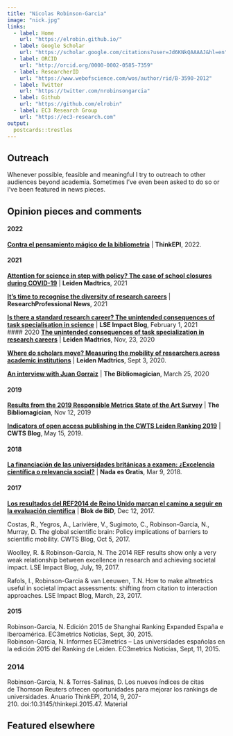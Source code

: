 ```yaml
---
title: "Nicolas Robinson-Garcia"
image: "nick.jpg"
links:
  - label: Home
    url: "https://elrobin.github.io/"
  - label: Google Scholar
    url: "https://scholar.google.com/citations?user=Jd6KNkQAAAAJ&hl=en"
  - label: ORCID
    url: "http://orcid.org/0000-0002-0585-7359"
  - label: ResearcherID
    url: "https://www.webofscience.com/wos/author/rid/B-3590-2012" 
  - label: Twitter
    url: "https://twitter.com/nrobinsongarcia"
  - label: Github
    url: "https://github.com/elrobin" 
  - label: EC3 Research Group
    url: "https://ec3-research.com" 
output:
  postcards::trestles
---
```

 
## Outreach

Whenever possible, feasible and meaningful I try to outreach to other audiences beyond academia. Sometimes I've even been asked to do so or I've been featured in news pieces. 

## Opinion pieces and comments

#### 2022
**[Contra el pensamiento mágico de la bibliometría](https://doi.org/10.3145/thinkepi.2022.e16a21)** | **ThinkEPI**, 2022.

#### 2021
**[Attention for science in step with policy? The case of school closures during COVID-19](https://www.leidenmadtrics.nl/articles/attention-for-science-in-step-with-policy-the-case-of-school-closures-during-covid-19)** | **Leiden Madtrics**, 2021

**[It's time to recognise the diversity of research careers](https://www.researchprofessionalnews.com/rr-funding-insight-2021-2-it-s-time-to-recognise-the-diversity-of-research-careers/)** | **ResearchProfessional News**, 2021

**[Is there a standard research career? The unintended consequences of task specialisation in science](https://blogs.lse.ac.uk/impactofsocialsciences/2021/02/01/is-there-a-standard-research-career-the-unintended-consequences-of-task-specialisation-in-science/)** | **LSE Impact Blog**, February 1, 2021  
#### 2020
**[The unintended consequences of task specialization in research careers](https://www.leidenmadtrics.nl/articles/the-unintended-consequences-of-task-specialization-in-research-careers)** |  **Leiden Madtrics**, Nov, 23, 2020  

**[Where do scholars move? Measuring the mobility of researchers across academic institutions](https://www.leidenmadtrics.nl/articles/where-do-scholars-move-measuring-the-mobility-of-researchers-across-academic-institutions)** | **Leiden Madtrics**, Sept 3, 2020.  

**[An interview with Juan Gorraiz](https://thebibliomagician.wordpress.com/2020/03/25/interview-with-juan-gorraiz/)** | **The Bibliomagician**, March 25, 2020  

#### 2019
**[Results from the 2019 Responsible Metrics State of the Art Survey](https://thebibliomagician.wordpress.com/2019/11/12/results-from-the-2019-responsible-metrics-state-of-the-art-survey/)** | **The Bibliomagician**, Nov 12, 2019  

**[Indicators of open access publishing in the CWTS Leiden Ranking 2019](https://www.cwts.nl/blog?article=n-r2w2a4)** | **CWTS Blog**, May 15, 2019.  

#### 2018
**[La financiación de las universidades británicas a examen: ¿Excelencia científica o relevancia social?](https://nadaesgratis.es/admin/la-financiacion-de-las-universidades-britanicas-a-examen-excelencia-cientifica-o-relevancia-social)** | **Nada es Gratis**, Mar 9, 2018.  

#### 2017  
**[Los resultados del REF2014 de Reino Unido marcan el camino a seguir en la evaluación científica](https://www.ub.edu/blokdebid/es/content/los-resultados-del-ref2014-del-reino-unido-marcan-el-camino-seguir-en-la-evaluacion)** | **Blok de BiD**, Dec 12, 2017.

Costas, R., Yegros, A., Larivière, V., Sugimoto, C., Robinson-Garcia, N., Murray, D. The global scientific brain: Policy implications of barriers to scientific mobility. CWTS Blog, Oct 5, 2017.  

Woolley, R. & Robinson-Garcia, N. The 2014 REF results show only a very weak relationship between excellence in research and achieving societal impact. LSE Impact Blog, July, 19, 2017.  

Rafols, I., Robinson-Garcia & van Leeuwen, T.N. How to make altmetrics useful in societal impact assessments: shifting from citation to interaction approaches. LSE Impact Blog, March, 23, 2017.  

#### 2015  
Robinson-Garcia, N. Edición 2015 de Shanghai Ranking Expanded España e Iberoamérica. EC3metrics Noticias, Sept, 30, 2015.  
  Robinson-Garcia, N. Informes EC3metrics – Las universidades españolas en la edición 2015 del Ranking de Leiden. EC3metrics Noticias, Sept, 11, 2015. 
  
###  2014  
Robinson-Garcia, N. & Torres-Salinas, D. Los nuevos índices de citas de Thomson Reuters ofrecen oportunidades para mejorar los rankings de universidades. Anuario ThinkEPI, 2014, 9, 207-210. doi:10.3145/thinkepi.2015.47. Material

## Featured elsewhere
